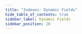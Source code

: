 ```yaml
---
title: "Indexes: Dynamic Fields"
hide_table_of_contents: true
sidebar_label: Dynamic Fields
sidebar_position: 28
---
```





<LanguageSwitcher supportedLanguages={supportedLanguages} />

<LanguageContent language="csharp">
   <UsingDynamicFieldsCsharp />
</LanguageContent>

<LanguageContent language="java">
   <UsingDynamicFieldsJava />
</LanguageContent>

<LanguageContent language="nodejs">
   <UsingDynamicFieldsNodejs />
</LanguageContent>


<!---
### Indexes
- [Boosting](../indexes/boosting)
- [Analyzers](../indexes/using-analyzers)
- [Storing Data in Index](../indexes/storing-data-in-index)
- [Term Vectors](../indexes/using-term-vectors)


-->